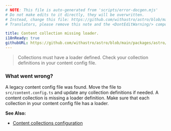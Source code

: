 ```yaml
---
# NOTE: This file is auto-generated from 'scripts/error-docgen.mjs'
# Do not make edits to it directly, they will be overwritten.
# Instead, change this file: https://github.com/withastro/astro/blob/main/packages/astro/src/core/errors/errors-data.ts
# Translators, please remove this note and the <DontEditWarning/> component.

title: Content collection missing loader.
i18nReady: true
githubURL: https://github.com/withastro/astro/blob/main/packages/astro/src/core/errors/errors-data.ts
---
```



<DontEditWarning />


> Collections must have a loader defined. Check your collection definitions in your content config file.

### What went wrong?

A legacy content config file was found. Move the file to `src/content.config.ts` and update any collection definitions if needed.
A content collection is missing a loader definition. Make sure that each collection in your content config file has a loader.

**See Also:**
-  [Content collections configuration](https://docs.astro.build/en/guides/content-collections/#defining-the-collection-loader)
